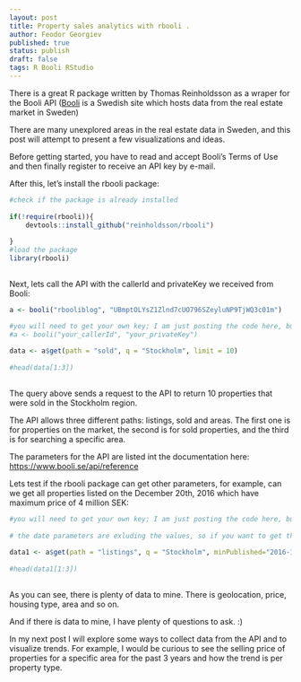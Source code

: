 ```yaml
---
layout: post
title: Property sales analytics with rbooli .
author: Feodor Georgiev
published: true
status: publish
draft: false
tags: R Booli RStudio
---
```

 
There is a great R package written by Thomas Reinholdsson as a wraper for the Booli API ([Booli](https://www.booli.se/) is a Swedish site which hosts data from the real estate market in Sweden)
 
There are many unexplored areas in the real estate data in Sweden, and this post will attempt to present a few visualizations and ideas. 
 
Before getting started, you have to read and accept Booli's Terms of Use and then finally register to receive an API key by e-mail.
 
After this, let's install the rbooli package:
 
```r
 
#check if the package is already installed
 
if(!require(rbooli)){
    devtools::install_github("reinholdsson/rbooli")
  
}
#load the package
library(rbooli)
 
```
 
Next, lets call the API with the callerId and privateKey we received from Booli:
```r
a <- booli("rbooliblog", "UBmptOLYsZ1Zlnd7cUO796SZeyluNP9TjWQ3c01m")
```
 
 
```r
 
#you will need to get your own key; I am just posting the code here, but am excluding my key
#a <- booli("your_callerId", "your_privateKey")
 
data <- a$get(path = "sold", q = "Stockholm", limit = 10)
 
#head(data[1:3])
 
```
 
 
The query above sends a request to the API to return 10 properties that were sold in the Stockholm region. 
 
The API allows three different paths: listings, sold and areas. The first one is for properties on the market, the second is for sold properties, and the third is for searching a specific area. 
 
The parameters for the API are listed int the documentation here: [https://www.booli.se/api/reference](https://www.booli.se/api/reference) 
 
Lets test if the rbooli package can get other parameters, for example, can we get all properties listed on the December 20th, 2016 which have maximum price of 4 million SEK: 
 
 
```r
 
#you will need to get your own key; I am just posting the code here, but am excluding my key
 
# the date parameters are exluding the values, so if you want to get the Dec 20th, you need to do a range between 19th to the 21st to get the 20th. This is how the API is developed, I guess. 
 
data1 <- a$get(path = "listings", q = "Stockholm", minPublished="2016-12-19", maxPublished="2016-12-21",maxListPrice = "4000000", limit = 50)
 
#head(data1[1:3])
 
```
 
 
As you can see, there is plenty of data to mine. There is geolocation, price, housing type, area and so on. 
 
And if there is data to mine, I have plenty of questions to ask. :)
 
In my next post I will explore some ways to collect data from the API and to visualize trends. For example, I would be curious to see the selling price of properties for a specific area for the past 3 years and how the trend is per property type. 
 
 
 
